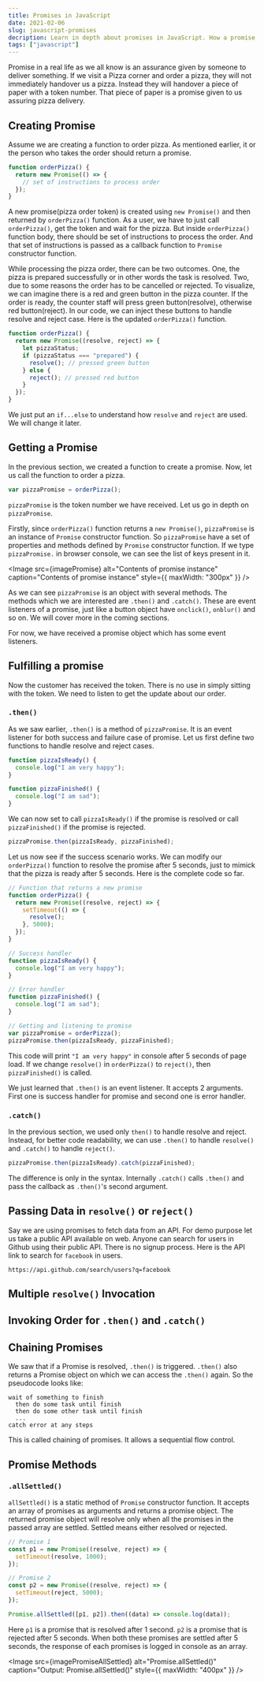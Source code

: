 ```yaml
---
title: Promises in JavaScript
date: 2021-02-06
slug: javascript-promises
decription: Learn in depth about promises in JavaScript. How a promise can be created and consumed.
tags: ["javascript"]
---
```



Promise in a real life as we all know is an assurance given by someone to deliver something. If we visit a Pizza corner and order a pizza, they will not immediately handover us a pizza. Instead they will handover a piece of paper with a token number. That piece of paper is a promise given to us assuring pizza delivery.

## Creating Promise

Assume we are creating a function to order pizza. As mentioned earlier, it or the person who takes the order should return a promise.

```javascript
function orderPizza() {
  return new Promise(() => {
    // set of instructions to process order
  });
}
```

A new promise(pizza order token) is created using `new Promise()` and then returned by `orderPizza()` function. As a user, we have to just call `orderPizza()`, get the token and wait for the pizza. But inside `orderPizza()` function body, there should be set of instructions to process the order. And that set of instructions is passed as a callback function to `Promise` constructor function.

While processing the pizza order, there can be two outcomes. One, the pizza is prepared successfully or in other words the task is resolved. Two, due to some reasons the order has to be cancelled or rejected. To visualize, we can imagine there is a red and green button in the pizza counter. If the order is ready, the counter staff will press green button(resolve), otherwise red button(reject). In our code, we can inject these buttons to handle resolve and reject case. Here is the updated `orderPizza()` function.

```javascript
function orderPizza() {
  return new Promise((resolve, reject) => {
    let pizzaStatus;
    if (pizzaStatus === "prepared") {
      resolve(); // pressed green button
    } else {
      reject(); // pressed red button
    }
  });
}
```

We just put an `if...else` to understand how `resolve` and `reject` are used. We will change it later.

## Getting a Promise

In the previous section, we created a function to create a promise. Now, let us call the function to order a pizza.

```javascript
var pizzaPromise = orderPizza();
```

`pizzaPromise` is the token number we have received. Let us go in depth on `pizzaPromise`.

Firstly, since `orderPizza()` function returns a `new Promise()`, `pizzaPromise` is an instance of `Promise` constructor function. So `pizzaPromise` have a set of properties and methods defined by `Promise` constructor function. If we type `pizzaPromise.` in browser console, we can see the list of keys present in it.

<Image
  src={imagePromise}
  alt="Contents of promise instance"
  caption="Contents of promise instance"
  style={{ maxWidth: "300px" }}
/>

As we can see `pizzaPromise` is an object with several methods. The methods which we are interested are `.then()` and `.catch()`. These are event listeners of a promise, just like a button object have `onclick()`, `onblur()` and so on. We will cover more in the coming sections.

For now, we have received a promise object which has some event listeners.

## Fulfilling a promise

Now the customer has received the token. There is no use in simply sitting with the token. We need to listen to get the update about our order.

### `.then()`

As we saw earlier, `.then()` is a method of `pizzaPromise`. It is an event listener for both success and failure case of promise. Let us first define two functions to handle resolve and reject cases.

```javascript
function pizzaIsReady() {
  console.log("I am very happy");
}

function pizzaFinished() {
  console.log("I am sad");
}
```

We can now set to call `pizzaIsReady()` if the promise is resolved or call `pizzaFinished()` if the promise is rejected.

```javascript
pizzaPromise.then(pizzaIsReady, pizzaFinished);
```

Let us now see if the success scenario works. We can modify our `orderPizza()` function to resolve the promise after 5 seconds, just to mimick that the pizza is ready after 5 seconds. Here is the complete code so far.

```javascript
// Function that returns a new promise
function orderPizza() {
  return new Promise((resolve, reject) => {
    setTimeout(() => {
      resolve();
    }, 5000);
  });
}

// Success handler
function pizzaIsReady() {
  console.log("I am very happy");
}

// Error handler
function pizzaFinished() {
  console.log("I am sad");
}

// Getting and listening to promise
var pizzaPromise = orderPizza();
pizzaPromise.then(pizzaIsReady, pizzaFinished);
```

This code will print `"I am very happy"` in console after 5 seconds of page load. If we change `resolve()` in `orderPizza()` to `reject()`, then `pizzaFinished()` is called.

We just learned that `.then()` is an event listener. It accepts 2 arguments. First one is success handler for promise and second one is error handler.

### `.catch()`

In the previous section, we used only `then()` to handle resolve and reject. Instead, for better code readability, we can use `.then()` to handle `resolve()` and `.catch()` to handle `reject()`.

```javascript
pizzaPromise.then(pizzaIsReady).catch(pizzaFinished);
```

The difference is only in the syntax. Internally `.catch()` calls `.then()` and pass the callback as `.then()`'s second argument.

## Passing Data in `resolve()` or `reject()`

Say we are using promises to fetch data from an API. For demo purpose let us take a public API available on web. Anyone can search for users in Github using their public API. There is no signup process. Here is the API link to search for `facebook` in users.

```
https://api.github.com/search/users?q=facebook
```

## Multiple `resolve()` Invocation

## Invoking Order for `.then()` and `.catch()`

## Chaining Promises

We saw that if a Promise is resolved, `.then()` is triggered. `.then()` also returns a Promise object on which we can access the `.then()` again. So the pseudocode looks like:

```
wait of something to finish
  then do some task until finish
  then do some other task until finish
  ...
catch error at any steps
```

This is called chaining of promises. It allows a sequential flow control.

## Promise Methods

### `.allSettled()`

`allSettled()` is a static method of `Promise` constructor function. It accepts an array of promises as arguments and returns a promise object. The returned promise object will resolve only when all the promises in the passed array are settled. Settled means either resolved or rejected.

```javascript
// Promise 1
const p1 = new Promise((resolve, reject) => {
  setTimeout(resolve, 1000);
});

// Promise 2
const p2 = new Promise((resolve, reject) => {
  setTimeout(reject, 5000);
});

Promise.allSettled([p1, p2]).then((data) => console.log(data));
```

Here `p1` is a promise that is resolved after 1 second. `p2` is a promise that is rejected after 5 seconds. When both these promises are settled after 5 seconds, the response of each promises is logged in console as an array.

<Image
  src={imagePromiseAllSettled}
  alt="Promise.allSettled()"
  caption="Output: Promise.allSettled()"
  style={{ maxWidth: "400px" }}
/>
